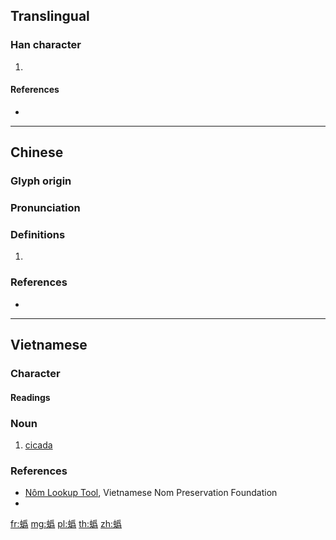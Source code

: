 {{character info/new}}
==Translingual==

===Han character===
{{Han char|rn=142|rad=虫|as=09|sn=15|four=52127|canj=LIBHF,LIIKF}}

# {{defn|Han|sort=虫09}}

====References====
* {{Han ref|kx=1097.090|hdz=42893.040|uh=87E1|ud=34785|bh=E7A5|bd=59301}}

----

==Chinese==
{{zh-forms}}

===Glyph origin===
{{Han etym}}

===Pronunciation===
{{zh-pron
|m=guǐ
|c=wai1
|mc=y
|oc=y
|cat=
}}

===Definitions===
{{zh-hanzi}}

# {{rfdef|zh}}

===References===
* {{R:twedu|B04320}}

----

==Vietnamese==

===Character===
{{rfc-header|Character|lang=vi}}

====Readings====
{{vi-readings|hanviet=quỵ|nom=vờ, quị, ve|rs=虫09}}

===Noun===
{{vi-noun|sc=Hani|ve|rs=虫09}}

# [[cicada]]

===References===
* [http://nomfoundation.org/common/nom_details.php?codepoint=87e1&img=1 Nôm Lookup Tool], Vietnamese Nom Preservation Foundation
* {{R:WinVNKey:Lê Sơn Thanh}}

[[fr:蟡]]
[[mg:蟡]]
[[pl:蟡]]
[[th:蟡]]
[[zh:蟡]]